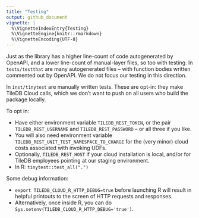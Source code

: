 ```yaml
---
title: "Testing"
output: github_document
vignette: |
  %\VignetteIndexEntry{Testing}
  %\VignetteEngine{knitr::rmarkdown}
  %\VignetteEncoding{UTF-8}
---
```


Just as the library has a higher line-count of code autogenerated by OpenAPI, and a lower
line-count of manual-layer files, so too with testing. In `tests/testthat` are many autogenerated
files -- with function bodies written commented out by OpenAPI. We do not focus our testing in this
direction.

In `inst/tinytest` are manually written tests. These are opt-in: they make TileDB Cloud calls,
which we don't want to push on all users who build the package locally.

To opt in:

* Have either environment variable `TILEDB_REST_TOKEN`, or the pair `TILEDB_REST_USERNAME` and `TILEDB_REST_PASSWORD` -- or all three if you like.
* You will also need environment variable `TILEDB_REST_UNIT_TEST_NAMESPACE_TO_CHARGE` for the (very minor) cloud costs associated with invoking UDFs.
* Optionally, `TILEDB_REST_HOST` if your cloud installation is local, and/or for TileDB employees pointing at our staging environment.
* In R: `tinytest::test_all(".")`

Some debug information:

* `export TILEDB_CLOUD_R_HTTP_DEBUG=true` before launching R will result in helpful printouts to the screen of HTTP requests and responses.
* Alternatively, once inside R, you can do `Sys.setenv(TILEDB_CLOUD_R_HTTP_DEBUG='true')`.
